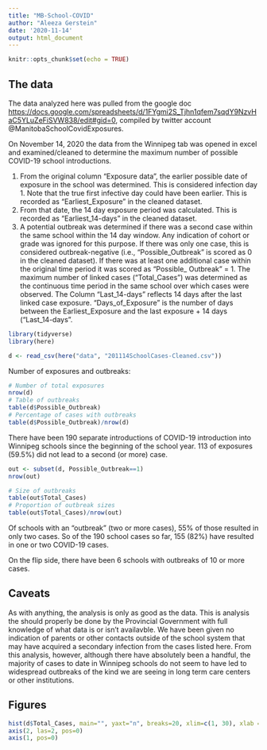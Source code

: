 ```yaml
---
title: "MB-School-COVID"
author: "Aleeza Gerstein"
date: '2020-11-14'
output: html_document
---
```


```r
knitr::opts_chunk$set(echo = TRUE)
```

## The data

The data analyzed here was pulled from the google doc <https://docs.google.com/spreadsheets/d/1FYgmi2S_Tjhn1qfem7sqdY9NzvHaC5YLuZeFiSVW838/edit#gid=0>, compiled by twitter account @ManitobaSchoolCovidExposures.

On November 14, 2020 the data from the Winnipeg tab was opened in excel and examined/cleaned to determine the maximum number of possible COVID-19 school introductions.

1) From the original column "Exposure data", the earlier possible date of exposure in the school was determined. This is considered infection day 1. Note that the true first infective day could have been earlier. This is recorded as "Earliest_Exposure" in the cleaned dataset.
2) From that date, the 14 day exposure period was calculated. This is recorded as "Earliest_14-days" in the cleaned dataset.
3) A potential outbreak was determined if there was a second case within the same school within the 14 day window. Any indication of cohort or grade was ignored for this purpose. If there was only one case, this is considered outbreak-negative (i.e., "Possible_Outbreak" is scored as 0 in the cleaned dataset). If there was at least one additional case within the original time period it was scored as "Possible_
Outbreak" = 1. The maximum number of linked cases ("Total_Cases") was determined as the continuous time period in the same school over which cases were observed. The Column "Last_14-days" reflects 14 days after the last linked case exposure. "Days_of_Exposure" is the number of days between the Earliest_Exposure and the last exposure + 14 days ("Last_14-days".

```r
library(tidyverse)
library(here)

d <- read_csv(here("data", "201114SchoolCases-Cleaned.csv"))
```

Number of exposures and outbreaks:
```r
# Number of total exposures
nrow(d)
# Table of outbreaks
table(d$Possible_Outbreak)
# Percentage of cases with outbreaks
table(d$Possible_Outbreak)/nrow(d)
```
There have been 190 separate introductions of COVID-19 introduction into Winnipeg schools since the beginning of the school year. 113 of exposures (59.5%) did not lead to a second (or more) case.

```r
out <- subset(d, Possible_Outbreak==1)
nrow(out)

# Size of outbreaks
table(out$Total_Cases)
# Proportion of outbreak sizes
table(out$Total_Cases)/nrow(out)
```

Of schools with an "outbreak" (two or more cases), 55% of those resulted in only two cases. So of the 190 school cases so far, 155 (82%) have resulted in one or two COVID-19 cases. 

On the flip side, there have been 6 schools with outbreaks of 10 or more cases.

## Caveats
As with anything, the analysis is only as good as the data. This is analysis the should properly be done by the Provincial Government with full knowledge of what data is or isn't availavble. We have been given no indication of parents or other contacts outside of the school system that may have acquired a secondary infection from the cases listed here. 
From this analysis, however, although there have absolutely been a handful, the majority of cases to date in Winnipeg schools do not seem to have led to widespread outbreaks of the kind we are seeing in long term care centers or other institutions. 

## Figures

```r
hist(d$Total_Cases, main="", yaxt="n", breaks=20, xlim=c(1, 30), xlab = "Number of people infected", ylab = "Number of cases", xaxt="n")
axis(2, las=2, pos=0)
axis(1, pos=0)

```
